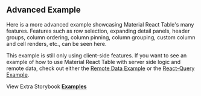 
<Head>
  <title>{'Advanced Example - Material React Table V3 Docs'}</title>
  <meta
    name="description"
    content="Advanced Material React Table Example with pagination, filtering, sorting, selection, detail panels, column ordering, pinning, custom toolbars, and more"
  />
  <meta property="og:title" content="Advanced Material React Table Example" />
  <meta
    property="og:description"
    content="Learn how to take advantage of advanced MRT features, suc as pagination, filtering, sorting, selection, detail panels, column ordering, pinning, custom toolbars, and more"
  />
</Head>

## Advanced Example

Here is a more advanced example showcasing Material React Table's many features. Features such as row selection, expanding detail panels, header groups, column ordering, column pinning, column grouping, custom column and cell renders, etc., can be seen here.

This example is still only using client-side features. If you want to see an example of how to use Material React Table with server side logic and remote data, check out either the [Remote&nbsp;Data&nbsp;Example](/docs/examples/remote) or the [React-Query Example](/docs/examples/react-query).

<Examples isPage />

View Extra Storybook **[Examples](https://www.material-react-table.dev/?path=/story/prop-playground--maximum-features)**
